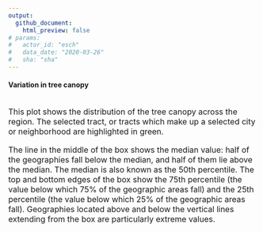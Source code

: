 ---
output: 
  github_document:
    html_preview: false
# params: 
#   actor_id: "esch" 
#   data_date: "2020-03-26"
#   sha: "sha"
---

#### Variation in tree canopy

<br>
<section style='font-size: 12pt; text-align: left'>
This plot shows the distribution of the tree canopy across the region. The selected tract, or tracts which make up a selected city or neighborhood are highlighted in green. 
</section>


<br>
<section style='font-size: 12pt; text-align: left'>
The line in the middle of the box shows the median value: half of the geographies fall below the median, and half of them lie above the median. The median is also known as the 50th percentile. The top and bottom edges of the box show the 75th percentile (the value below which 75% of the geographic areas fall) and the 25th percentile (the value below which 25% of the geographic areas fall). Geographies located above and below the vertical lines extending from the box are particularly extreme values.
</section>

